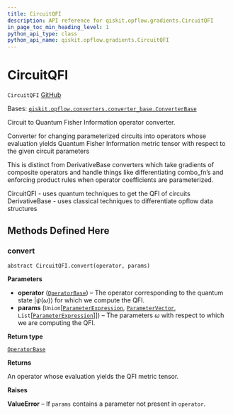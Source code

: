 ```yaml
---
title: CircuitQFI
description: API reference for qiskit.opflow.gradients.CircuitQFI
in_page_toc_min_heading_level: 1
python_api_type: class
python_api_name: qiskit.opflow.gradients.CircuitQFI
---
```


# CircuitQFI

<span id="qiskit.opflow.gradients.CircuitQFI" />

`CircuitQFI` [GitHub](https://github.com/qiskit/qiskit/tree/stable/0.22/qiskit/opflow/gradients/circuit_qfis/circuit_qfi.py "view source code")

Bases: [`qiskit.opflow.converters.converter_base.ConverterBase`](qiskit.opflow.converters.ConverterBase "qiskit.opflow.converters.converter_base.ConverterBase")

Circuit to Quantum Fisher Information operator converter.

Converter for changing parameterized circuits into operators whose evaluation yields Quantum Fisher Information metric tensor with respect to the given circuit parameters

This is distinct from DerivativeBase converters which take gradients of composite operators and handle things like differentiating combo\_fn’s and enforcing product rules when operator coefficients are parameterized.

CircuitQFI - uses quantum techniques to get the QFI of circuits DerivativeBase - uses classical techniques to differentiate opflow data structures

## Methods Defined Here

### convert

<span id="qiskit.opflow.gradients.CircuitQFI.convert" />

`abstract CircuitQFI.convert(operator, params)`

**Parameters**

*   **operator** ([`OperatorBase`](qiskit.opflow.OperatorBase "qiskit.opflow.operator_base.OperatorBase")) – The operator corresponding to the quantum state $|\psi(\omega)\rangle$ for which we compute the QFI.
*   **params** (`Union`\[[`ParameterExpression`](qiskit.circuit.ParameterExpression "qiskit.circuit.parameterexpression.ParameterExpression"), [`ParameterVector`](qiskit.circuit.ParameterVector "qiskit.circuit.parametervector.ParameterVector"), `List`\[[`ParameterExpression`](qiskit.circuit.ParameterExpression "qiskit.circuit.parameterexpression.ParameterExpression")]]) – The parameters $\omega$ with respect to which we are computing the QFI.

**Return type**

[`OperatorBase`](qiskit.opflow.OperatorBase "qiskit.opflow.operator_base.OperatorBase")

**Returns**

An operator whose evaluation yields the QFI metric tensor.

**Raises**

**ValueError** – If `params` contains a parameter not present in `operator`.

